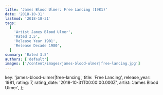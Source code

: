 ```yaml
---
title: 'James Blood Ulmer: Free Lancing (1981)'
date: '2018-10-31'
lastmod: '2018-10-31'
tags:
  [
    'Artist James Blood Ulmer',
    'Rated 3.5',
    'Release Year 1981',
    'Release Decade 1980',
  ]
summary: 'Rated 3.5'
authors: ['default']
images: ['/content/images/james-blood-ulmer|free-lancing.jpg']
---
```


  key: 'james-blood-ulmer|free-lancing',
  title: 'Free Lancing',
  release_year: 1981,
  rating: 7,
  rating_date: '2018-10-31T00:00:00.000Z',
  artist: 'James Blood Ulmer',
};

<MusicRating data={data} />
